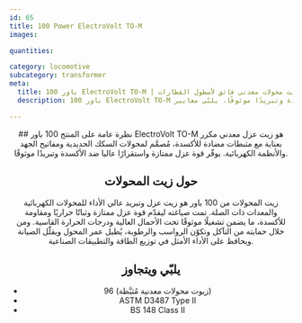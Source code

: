 ```yaml
---
id: 65
title: 100 Power ElectroVolt TO-M
images:

quantities:

category: locomotive
subcategory: transformer
meta:
  title: 100 باور ElectroVolt TO-M | زيت محولات معدني فائق لأسطول القطارات
  description: 100 باور ElectroVolt TO-M زيت عزل معدني مكرر بعناية مع مثبطات مضادة للأكسدة لِمحولات القطارات ومفاتيح الجهد والأنظمة الكهربائية. يوفّر قوة عازلة ممتازة واستقرارًا ضد الأكسدة وتبريدًا موثوقًا. يلبّي معايير ASTM D3487 النوع الثاني وBS 148 الفئة الثانية و96 (زيت محولات معدني مُثبَّط) للتشغيل الآمن وطويل الأمد في التطبيقات الكهربائية الشاقة.

---
```


<Header>
  ## نظرة عامة على المنتج
  100 باور ElectroVolt TO-M هو زيت عزل معدني مكرر بعناية مع مثبطات مضادة للأكسدة، مُصمَّم لمحولات السكك الحديدية ومفاتيح الجهد والأنظمة الكهربائية. يوفّر قوة عزل ممتازة واستقرارًا عاليا ضد الأكسدة وتبريدًا موثوقًا.

  ## حول زيت المحولات
  زيت المحولات من 100 باور هو زيت عزل وتبريد عالي الأداء للمحولات الكهربائية والمعدات ذات الصلة. تمت صياغته ليقدّم قوة عزل ممتازة وثباتًا حراريًا ومقاومة للأكسدة، ما يضمن تشغيلًا موثوقًا تحت الأحمال العالية ودرجات الحرارة القاسية. ومن خلال حمايته من التآكل وتكوّن الرواسب والرطوبة، يُطيل عمر المحول ويقلّل الصيانة ويحافظ على الأداء الأمثل في توزيع الطاقة والتطبيقات الصناعية.

  ## يلبّي ويتجاوز
  - 96 (زيوت محولات معدنية مُثبَّطة)
  - ASTM D3487 Type II
  - BS 148 Class II

</Header>
